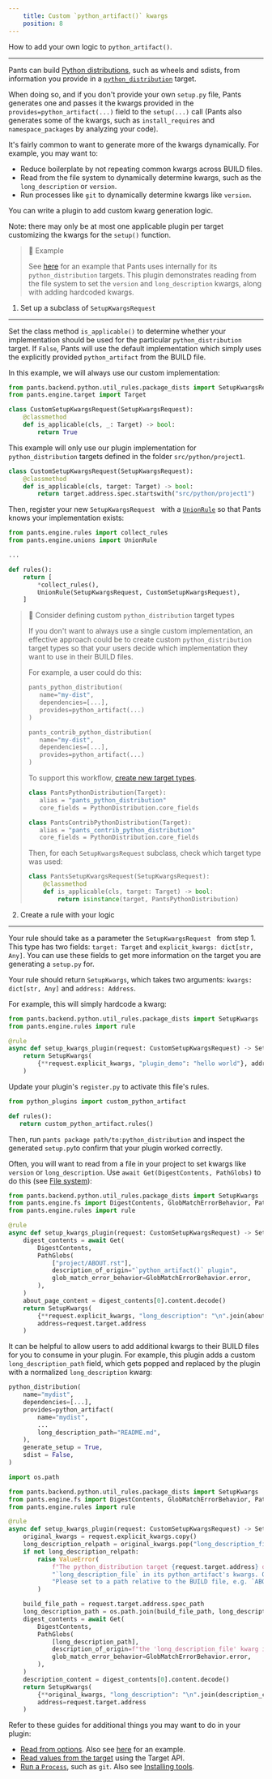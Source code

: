 ```yaml
---
    title: Custom `python_artifact()` kwargs
    position: 8
---
```


How to add your own logic to `python_artifact()`.

---

Pants can build [Python distributions](doc:python-distributions), such as wheels and sdists, from information you provide in a [`python_distribution`](doc:reference-python_distribution) target. 

When doing so, and if you don't provide your own `setup.py` file, Pants generates one and passes it the kwargs provided in the `provides=python_artifact(...)` field to the `setup(...)` call (Pants also generates some of the kwargs, such as `install_requires` and `namespace_packages` by analyzing your code).

It's fairly common to want to generate more of the kwargs dynamically. For example, you may want to:

- Reduce boilerplate by not repeating common kwargs across BUILD files.
- Read from the file system to dynamically determine kwargs, such as the `long_description` or `version`.
- Run processes like `git` to dynamically determine kwargs like `version`.

You can write a plugin to add custom kwarg generation logic.

Note: there may only be at most one applicable plugin per target customizing the kwargs for the `setup()` function.

> 📘 Example
> 
> See [here](https://github.com/pantsbuild/pants/blob/master/pants-plugins/internal_plugins/releases/register.py) for an example that Pants uses internally for its `python_distribution` targets. This plugin demonstrates reading from the file system to set the `version` and `long_description` kwargs, along with adding hardcoded kwargs.

1. Set up a subclass of `SetupKwargsRequest`
--------------------------------------------

Set the class method `is_applicable()` to determine whether your implementation should be used for the particular `python_distribution` target. If `False`, Pants will use the default implementation which simply uses the explicitly provided `python_artifact` from the BUILD file.

In this example, we will always use our custom implementation:

```python
from pants.backend.python.util_rules.package_dists import SetupKwargsRequest
from pants.engine.target import Target

class CustomSetupKwargsRequest(SetupKwargsRequest):
    @classmethod
    def is_applicable(cls, _: Target) -> bool:
        return True
```

This example will only use our plugin implementation for `python_distribution` targets defined in the folder `src/python/project1`.

```python
class CustomSetupKwargsRequest(SetupKwargsRequest):
    @classmethod
    def is_applicable(cls, target: Target) -> bool:
        return target.address.spec.startswith("src/python/project1")
```

Then, register your new `SetupKwargsRequest ` with a [`UnionRule`](doc:rules-api-unions) so that Pants knows your implementation exists:

```python
from pants.engine.rules import collect_rules
from pants.engine.unions import UnionRule

...

def rules():
    return [
      	*collect_rules(),
        UnionRule(SetupKwargsRequest, CustomSetupKwargsRequest),
    ]
```

> 📘 Consider defining custom `python_distribution` target types
> 
> If you don't want to always use a single custom implementation, an effective approach could be to create custom `python_distribution` target types so that your users decide which implementation they want to use in their BUILD files.
> 
> For example, a user could do this:
> 
> ```python
> pants_python_distribution(
>    name="my-dist",
>    dependencies=[...],
>    provides=python_artifact(...)
> )
> 
> pants_contrib_python_distribution(
>    name="my-dist",
>    dependencies=[...],
>    provides=python_artifact(...)
> )
> ```
> 
> To support this workflow, [create new target types](doc:target-api-new-targets).
> 
> ```python
> class PantsPythonDistribution(Target):
>    alias = "pants_python_distribution"
>    core_fields = PythonDistribution.core_fields
> 
> class PantsContribPythonDistribution(Target):
>    alias = "pants_contrib_python_distribution"
>    core_fields = PythonDistribution.core_fields
> ```
> 
> Then, for each `SetupKwargsRequest` subclass, check which target type was used:
> 
> ```python
> class PantsSetupKwargsRequest(SetupKwargsRequest):
>     @classmethod
>     def is_applicable(cls, target: Target) -> bool:
>         return isinstance(target, PantsPythonDistribution)
> ```

2. Create a rule with your logic
--------------------------------

Your rule should take as a parameter the `SetupKwargsRequest ` from step 1. This type has two fields: `target: Target` and `explicit_kwargs: dict[str, Any]`. You can use these fields to get more information on the target you are generating a `setup.py` for.

Your rule should return `SetupKwargs`, which takes two arguments: `kwargs: dict[str, Any]` and `address: Address`.

For example, this will simply hardcode a kwarg:

```python
from pants.backend.python.util_rules.package_dists import SetupKwargs
from pants.engine.rules import rule

@rule
async def setup_kwargs_plugin(request: CustomSetupKwargsRequest) -> SetupKwargs:
    return SetupKwargs(
        {**request.explicit_kwargs, "plugin_demo": "hello world"}, address=request.target.address
    )
```

Update your plugin's `register.py` to activate this file's rules.

```python pants-plugins/python_plugins/register.py
from python_plugins import custom_python_artifact

def rules():
   return custom_python_artifact.rules()
```

Then, run `pants package path/to:python_distribution` and inspect the generated `setup.py`to confirm that your plugin worked correctly.

Often, you will want to read from a file in your project to set kwargs like `version` or `long_description`. Use `await Get(DigestContents, PathGlobs)` to do this (see [File system](doc:rules-api-file-system)):

```python
from pants.backend.python.util_rules.package_dists import SetupKwargs
from pants.engine.fs import DigestContents, GlobMatchErrorBehavior, PathGlobs
from pants.engine.rules import rule

@rule
async def setup_kwargs_plugin(request: CustomSetupKwargsRequest) -> SetupKwargs:
    digest_contents = await Get(
        DigestContents,
        PathGlobs(
            ["project/ABOUT.rst"],
            description_of_origin="`python_artifact()` plugin",
            glob_match_error_behavior=GlobMatchErrorBehavior.error,
        ),
    )
    about_page_content = digest_contents[0].content.decode()
    return SetupKwargs(
        {**request.explicit_kwargs, "long_description": "\n".join(about_page_content)},
        address=request.target.address
    )
```

It can be helpful to allow users to add additional kwargs to their BUILD files for you to consume in your plugin. For example, this plugin adds a custom `long_description_path` field, which gets popped and replaced by the plugin with a normalized `long_description` kwarg:

```python
python_distribution(
    name="mydist",
    dependencies=[...],
    provides=python_artifact(
        name="mydist",
        ...
        long_description_path="README.md",
    ),
    generate_setup = True,
    sdist = False,
)
```

```python
import os.path

from pants.backend.python.util_rules.package_dists import SetupKwargs
from pants.engine.fs import DigestContents, GlobMatchErrorBehavior, PathGlobs
from pants.engine.rules import rule

@rule
async def setup_kwargs_plugin(request: CustomSetupKwargsRequest) -> SetupKwargs:
    original_kwargs = request.explicit_kwargs.copy()
    long_description_relpath = original_kwargs.pop("long_description_file", None)
    if not long_description_relpath:
        raise ValueError(
            f"The python_distribution target {request.target.address} did not include "
            "`long_description_file` in its python_artifact's kwargs. Our plugin requires this! "
            "Please set to a path relative to the BUILD file, e.g. `ABOUT.md`."
        )

    build_file_path = request.target.address.spec_path
    long_description_path = os.path.join(build_file_path, long_description_relpath)
    digest_contents = await Get(
        DigestContents,
        PathGlobs(
            [long_description_path],
            description_of_origin=f"the 'long_description_file' kwarg in {request.target.address}",
            glob_match_error_behavior=GlobMatchErrorBehavior.error,
        ),
    )
    description_content = digest_contents[0].content.decode()
    return SetupKwargs(
        {**original_kwargs, "long_description": "\n".join(description_content)},
        address=request.target.address
    )
```

Refer to these guides for additional things you may want to do in your plugin:

- [Read from options](doc:rules-api-subsystems). Also see [here](https://github.com/pantsbuild/pants/blob/master/pants-plugins/internal_plugins/releases/register.py) for an example.
- [Read values from the target](doc:rules-api-and-target-api) using the Target API.
- [Run a `Process`](doc:rules-api-process), such as `git`. Also see [Installing tools](doc:rules-api-installing-tools).